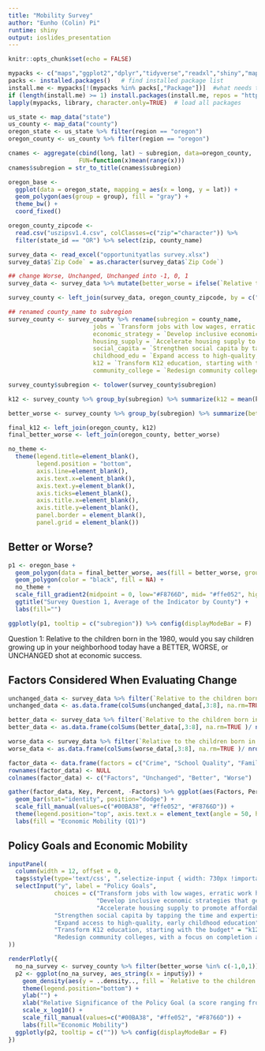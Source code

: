 ```yaml
---
title: "Mobility Survey"
author: "Eunho (Colin) Pi"
runtime: shiny
output: ioslides_presentation
---
```


```r
knitr::opts_chunk$set(echo = FALSE)
```

```r
mypacks <- c("maps","ggplot2","dplyr","tidyverse","readxl","shiny","mapproj","plotly")  # what packages are needed?
packs <- installed.packages()   # find installed package list
install.me <- mypacks[!(mypacks %in% packs[,"Package"])]  #what needs to be installed?
if (length(install.me) >= 1) install.packages(install.me, repos = "http://cran.us.r-project.org")   # install (if needed)
lapply(mypacks, library, character.only=TRUE)  # load all packages
```

```r
us_state <- map_data("state")
us_county <- map_data("county")
oregon_state <- us_state %>% filter(region == "oregon")
oregon_county <- us_county %>% filter(region == "oregon")

cnames <- aggregate(cbind(long, lat) ~ subregion, data=oregon_county, 
                    FUN=function(x)mean(range(x)))
cnames$subregion = str_to_title(cnames$subregion)

oregon_base <- 
  ggplot(data = oregon_state, mapping = aes(x = long, y = lat)) + 
  geom_polygon(aes(group = group), fill = "gray") +
  theme_bw() +
  coord_fixed()

oregon_county_zipcode <- 
  read.csv("uszipsv1.4.csv", colClasses=c("zip"="character")) %>% 
  filter(state_id == "OR") %>% select(zip, county_name)

survey_data <- read_excel("opportunityatlas survey.xlsx")
survey_data$`Zip Code` = as.character(survey_data$`Zip Code`)

## change Worse, Unchanged, Unchanged into -1, 0, 1
survey_data <- survey_data %>% mutate(better_worse = ifelse(`Relative to the children born in the 1980, would you say children growing up in your neighborhood today have a BETTER, WORSE, or UNCHANGED shot at economic success` == "Better", 1, ifelse(`Relative to the children born in the 1980, would you say children growing up in your neighborhood today have a BETTER, WORSE, or UNCHANGED shot at economic success` == "Unchanged", 0,-1)))

survey_county <- left_join(survey_data, oregon_county_zipcode, by = c("Zip Code" = "zip"))

## renamed county_name to subregion
survey_county <- survey_county %>% rename(subregion = county_name,
                        jobs = `Transform jobs with low wages, erratic work hours, and/or limited or no benefits into good ones`,
                        economic_strategy = `Develop inclusive economic strategies that generate middle- and high-wage jobs`,
                        housing_supply = `Accelerate housing supply to promote affordability and inclusivity`,
                        social_capita = `Strengthen social capita by tapping the time and expertise of the Boomer generation`,
                        childhood_edu = `Expand access to high-quality, early childhood education`,
                        k12 = `Transform K12 education, starting with the budget`,
                        community_college = `Redesign community colleges, with a focus on completion and programming tied to economic needs`)

survey_county$subregion <- tolower(survey_county$subregion)

k12 <- survey_county %>% group_by(subregion) %>% summarize(k12 = mean(k12))

better_worse <- survey_county %>% group_by(subregion) %>% summarize(better_worse = mean(better_worse, na.rm=TRUE))

final_k12 <- left_join(oregon_county, k12)
final_better_worse <- left_join(oregon_county, better_worse)

no_theme <- 
  theme(legend.title=element_blank(),
        legend.position = "bottom",
        axis.line=element_blank(),
        axis.text.x=element_blank(),
        axis.text.y=element_blank(),
        axis.ticks=element_blank(),
        axis.title.x=element_blank(),
        axis.title.y=element_blank(),
        panel.border = element_blank(),
        panel.grid = element_blank())
```

## Better or Worse? {.smaller}

```r
p1 <- oregon_base + 
  geom_polygon(data = final_better_worse, aes(fill = better_worse, group = group, label = subregion), color = "white") +
  geom_polygon(color = "black", fill = NA) + 
  no_theme +
  scale_fill_gradient2(midpoint = 0, low="#F8766D", mid= "#ffe052", high="#00BA38", breaks = -1:1, labels = c("Worse", "Unchanged", "Better")) + 
  ggtitle("Survey Question 1, Average of the Indicator by County") +
  labs(fill="") 

ggplotly(p1, tooltip = c("subregion")) %>% config(displayModeBar = F)
```

Question 1: Relative to the children born in the 1980, would you say children growing up in your neighborhood today have a BETTER, WORSE, or UNCHANGED shot at economic success.

## Factors Considered When Evaluating Change

```r
unchanged_data <- survey_data %>% filter(`Relative to the children born in the 1980, would you say children growing up in your neighborhood today have a BETTER, WORSE, or UNCHANGED shot at economic success` == "Unchanged")
unchanged_data <- as.data.frame(colSums(unchanged_data[,3:8], na.rm=TRUE )/ nrow(unchanged_data[,3:8]) * 100)

better_data <- survey_data %>% filter(`Relative to the children born in the 1980, would you say children growing up in your neighborhood today have a BETTER, WORSE, or UNCHANGED shot at economic success` == "Better")
better_data <- as.data.frame(colSums(better_data[,3:8], na.rm=TRUE )/ nrow(better_data[,3:8]) * 100)

worse_data <- survey_data %>% filter(`Relative to the children born in the 1980, would you say children growing up in your neighborhood today have a BETTER, WORSE, or UNCHANGED shot at economic success` == "Worse")
worse_data <- as.data.frame(colSums(worse_data[,3:8], na.rm=TRUE )/ nrow(worse_data[,3:8]) * 100)

factor_data <- data.frame(factors = c("Crime", "School Quality", "Family Structure", "Income Inequality", "Income/Racial Segregation", "Civic Cohesion/Social Capital"), unchanged_data, better_data, worse_data)
rownames(factor_data) <- NULL
colnames(factor_data) <- c("Factors", "Unchanged", "Better", "Worse")

gather(factor_data, Key, Percent, -Factors) %>% ggplot(aes(Factors, Percent, fill=Key)) + 
  geom_bar(stat="identity", position="dodge") + 
  scale_fill_manual(values=c("#00BA38", "#ffe052", "#F8766D")) + 
  theme(legend.position="top", axis.text.x = element_text(angle = 50, hjust = 1)) + 
  labs(fill = "Economic Mobility (Q1)")
```

## Policy Goals and Economic Mobility {.smaller}

```r
inputPanel(
  column(width = 12, offset = 0,
  tags$style(type='text/css', ".selectize-input { width: 730px !important; font-size: 15px; } .selectize-dropdown { width: 730px !important; font-size: 15px; }"),
  selectInput("y", label = "Policy Goals", 
             choices = c("Transform jobs with low wages, erratic work hours, and/or limited or no benefits into good ones" ="jobs",
                         "Develop inclusive economic strategies that generate middle- and high-wage jobs" = "economic_strategy",
                         "Accelerate housing supply to promote affordability and inclusivity" = "housing_supply",
             "Strengthen social capita by tapping the time and expertise of the Boomer generation" = "social_capita",
             "Expand access to high-quality, early childhood education" = "childhood_edu",
             "Transform K12 education, starting with the budget" = "k12",
             "Redesign community colleges, with a focus on completion and programming tied to economic needs" = "community_college"))
))

renderPlotly({
  no_na_survey <- survey_county %>% filter(better_worse %in% c(-1,0,1))
  p2 <- ggplot(no_na_survey, aes_string(x = input$y)) +
    geom_density(aes(y = ..density.., fill = `Relative to the children born in the 1980, would you say children growing up in your neighborhood today have a BETTER, WORSE, or UNCHANGED shot at economic success`), alpha = 0.4) +
    theme(legend.position="bottom") + 
    ylab("") +
    xlab("Relative Significance of the Policy Goal (a score ranging from 0-100, in log scale)") +
    scale_x_log10() +
    scale_fill_manual(values=c("#00BA38", "#ffe052", "#F8766D")) +
    labs(fill="Economic Mobility")
  ggplotly(p2, tooltip = c("")) %>% config(displayModeBar = F)
})
```

  